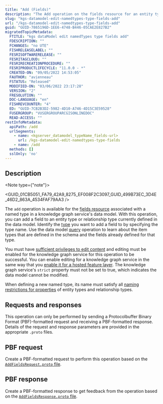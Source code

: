```yaml
---
title: "Add (Fields)"
description: "The Add operation on the fields resource for an entity type or relationship type allows you to add a field to the existing type."
slug: "kgs-datamodel-edit-namedtypes-type-fields-add"
url: "/kgs-datamodel-edit-namedtypes-type-fields-add"
guid: "GUID-7865196D-1EE6-4748-B446-05CAE2E827B2"
migratedTopicMetadata:
  FTITLE: "kgs dataModel edit namedTypes type fields add"
  FDESCRIPTION: ""
  FCHANGES: "no UTE"
  FISHRELEASELABEL: ""
  FESRISOFTWARERELEASE: ""
  FESRITAGCLOUD: ""
  FESRIRECREATIONPROCEDURE: ""
  FESRIPRODUCTLIFECYCLE: "11.0.0 - *"
  CREATED-ON: "09/05/2022 14:53:05"
  FAUTHOR: "avienneau"
  FSTATUS: "Released"
  MODIFIED-ON: "03/06/2022 23:17:28"
  VERSION: "2"
  FRESOLUTION: ""
  DOC-LANGUAGE: "en"
  FISHREVCOUNTER: "4"
  ED: "GUID-7CB2B3D2-5982-4D10-A746-4D15C3E59528"
  FUSERGROUP: "VUSERGROUPARCGISONLINEDOC"
  READ-ACCESS: ""
restInfoMetadata:
  apiPath: /add
  urlSegments:
    - name: <kgserver_datamodel_typeName_fields-url>
      url: /kgs-datamodel-edit-namedtypes-type-fields
    - name: /add
  methods: []
  sslOnly: 'no'
---
```



## Description

<Note type={"note"}>

<GUID_01CB5051_FA79_42A9_8275_EF008F2C3097_GUID_499B73EC_3D4E_46D2_863A_4534FAF79AA3 />

</Note>

The `add`  operation is available for the [fields resource](/kgs-datamodel-edit-namedtypes-type-fields) associated with a named type in a knowledge graph service's data model. With this operation, you can add a field to an entity type or relationship type currently defined in the data model. Identify the [type](/kgs-datamodel-edit-namedtypes-type) you want to add a field to by specifying the type name. Use the data model [query](/kgs-datamodel-query) operation to learn about the item types that are defined in the schema and the fields already defined for that type.

You must have [sufficient privileges to edit content](https://enterprise.arcgis.com/en/portal/latest/administer/windows/roles.htm) and editing must be enabled for the knowledge graph service for this operation to be successful. You can enable editing for a knowledge graph service in the same way that you [enable it for a hosted feature layer](https://enterprise.arcgis.com/en/portal/latest/use/manage-hosted-feature-layers.htm#ESRI_SECTION1_030A9819DFF7498E9DFCDE6030E5FFBA). The knowledge graph service's `strict`  property must not be set to true, which indicates the data model cannot be modified.

When defining a new named type, its name must satisfy all [naming restrictions for properties](https://enterprise.arcgis.com/en/knowledge/latest/deploy/configure-arcgis-knowledge.htm#ESRI_SECTION2_51BA1DC519F142A2962FE6F80B0E9EBF) of entity types and relationship types.

##  Requests and responses

This operation can only be performed by sending a Protocolbuffer Binary Format (PBF)-formatted request and receiving a PBF-formatted response. Details of the request and response parameters are provided in the appropriate `.proto`  files.

## PBF request

Create a PBF-formatted request to perform this operation based on the [`AddFieldsRequest.proto`  file](https://links.esri.com/KGServer_addFieldsRequestProto). 

## PBF response

Create a PBF-formatted response to get feedback from the operation based on the [`AddFieldsResponse.proto`  file](https://links.esri.com/KGServer_addFieldsResponseProto).
